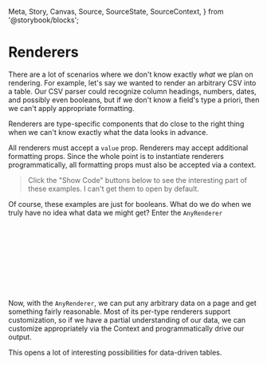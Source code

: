   Meta,
  Story,
  Canvas,
  Source,
  SourceState,
  SourceContext,
} from '@storybook/blocks';

<Meta title="Renderers/Renderers" />

# Renderers

There are a lot of scenarios where we don't know exactly _what_ we plan on
rendering. For example, let's say we wanted to render an arbitrary CSV into a
table. Our CSV parser could recognize column headings, numbers, dates, and
possibly even booleans, but if we don't know a field's type a priori, then we
can't apply appropriate formatting.

Renderers are type-specific components that do close to the right thing when we
can't know exactly what the data looks in advance.

All renderers must accept a `value` prop. Renderers may accept additional
formatting props. Since the whole point is to instantiate renderers
programmatically, all formatting props must also be accepted via a context.

> Click the "Show Code" buttons below to see the interesting part of these
> examples. I can't get them to open by default.

<Canvas withSource={SourceState.OPEN}>
  <BooleanRenderer value={true} />
</Canvas>

<Canvas withSource={SourceState.OPEN}>
  <BooleanRendererContext.Provider value={{yes: 'it is the way'}}>
    <BooleanRenderer value={true} />
  </BooleanRendererContext.Provider>
</Canvas>

Of course, these examples are just for booleans. What do we do when we truly
have no idea what data we might get? Enter the `AnyRenderer`

<Canvas withSource={SourceState.OPEN}>
  <AnyRenderer value={true} />
  <br />
  <AnyRenderer value={'2020-01-01'} />
  <br />
  <AnyRenderer value={5} />
  <br />
  <AnyRenderer value={null} />
  <br />
</Canvas>

<Canvas withSource={SourceState.OPEN}>
  <AnyRendererContext.Provider value={{boolean: {yes: 'it is the way'}}}>
    <AnyRenderer value={true} />
    <br />
    <AnyRenderer value={'2020-01-01'} />
    <br />
    <AnyRenderer value={5} />
    <br />
    <AnyRenderer value={null} />
    <br />
  </AnyRendererContext.Provider>
</Canvas>

Now, with the `AnyRenderer`, we can put any arbitrary data on a page and get
something fairly reasonable. Most of its per-type renderers support
customization, so if we have a partial understanding of our data, we can
customize appropriately via the Context and programmatically drive our output.

This opens a lot of interesting possibilities for data-driven tables.
